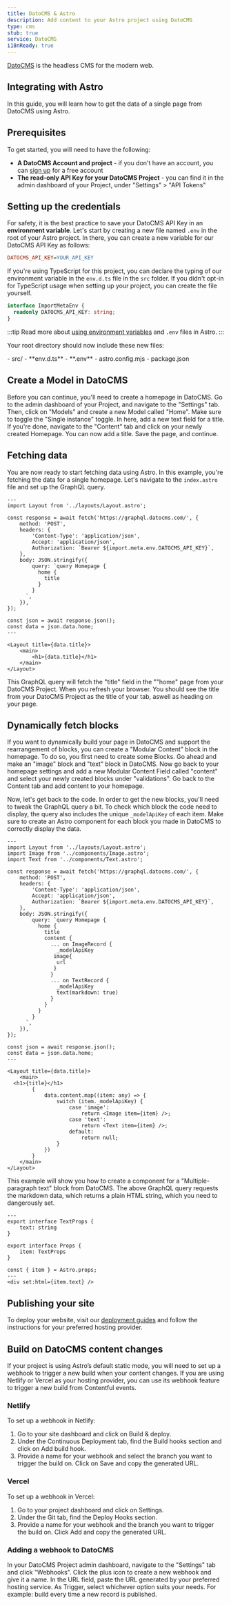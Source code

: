 ```yaml
---
title: DatoCMS & Astro
description: Add content to your Astro project using DatoCMS
type: cms
stub: true
service: DatoCMS
i18nReady: true
---
```


[DatoCMS](https://datocms.com/) is the headless CMS for the modern web.

## Integrating with Astro
In this guide, you will learn how to get the data of a single page from DatoCMS using Astro.

## Prerequisites
To get started, you will need to have the following:
- **A DatoCMS Account and project** - if you don't have an account, you can [sign up](https://dashboard.datocms.com/signup) for a free account
- **The read-only API Key for your DatoCMS Project** - you can find it in the admin dashboard of your Project, under "Settings" > "API Tokens"

## Setting up the credentials
For safety, it is the best practice to save your DatoCMS API Key in an **environment variable**. 
Let's start by creating a new file named `.env` in the root of your Astro project. In there, you can create a new variable for our DatoCMS API Key as follows: 
```ini title=".env"
DATOCMS_API_KEY=YOUR_API_KEY
```

If you're using TypeScript for this project, you can declare the typing of our environment variable in the `env.d.ts` file in the `src` folder. If you didn't opt-in for TypeScript usage when setting up your project, you can create the file yourself.
```ts title="src/env.d.ts"
interface ImportMetaEnv {
  readonly DATOCMS_API_KEY: string;
}
```
:::tip
Read more about [using environment variables](/en/guides/environment-variables/) and `.env` files in Astro.
:::

Your root directory should now include these new files:

<FileTree title="Project Structure">
- src/
  - **env.d.ts**
- **.env**
- astro.config.mjs
- package.json
</FileTree>

## Create a Model in DatoCMS
Before you can continue, you'll need to create a homepage in DatoCMS. Go to the admin dashboard of your Project, and navigate to the "Settings" tab. Then, click on "Models" and create a new Model called "Home". Make sure to toggle the "Single instance" toggle. In here, add a new text field for a title. If you're done, navigate to the "Content" tab and click on your newly created Homepage. You can now add a title. Save the page, and continue.

## Fetching data
You are now ready to start fetching data using Astro. In this example, you're fetching the data for a single homepage. Let's navigate to the `index.astro` file and set up the GraphQL query.

```astro title="src/pages/index.astro"
---
import Layout from '../layouts/Layout.astro';

const response = await fetch('https://graphql.datocms.com/', {
	method: 'POST',
	headers: {
		'Content-Type': 'application/json',
		Accept: 'application/json',
		Authorization: `Bearer ${import.meta.env.DATOCMS_API_KEY}`,
	},
	body: JSON.stringify({
		query: `query Homepage {
          home {
            title
          }
        }
      `,
	}),
});

const json = await response.json();
const data = json.data.home;
---

<Layout title={data.title}>
	<main>
		<h1>{data.title}</h1>
	</main>
</Layout>
```
This GraphQL query will fetch the "title" field in the ""home" page from your DatoCMS Project. When you refresh your browser. You should see the title from your DatoCMS Project as the title of your tab, aswell as heading on your page.

## Dynamically fetch blocks
If you want to dynamically build your page in DatoCMS and support the rearrangement of blocks, you can create a "Modular Content" block in the homepage. To do so, you first need to create some Blocks. Go ahead and make an "image" block and "text" block in DatoCMS. 
Now go back to your homepage settings and add a new Modular Content Field called "content" and select your newly created blocks under "validations". Go back to the Content tab and add content to your homepage.

Now, let's get back to the code. In order to get the new blocks, you'll need to tweak the GraphQL query a bit. To check which block the code need to display, the query also includes the unique `_modelApiKey` of each item. Make sure to create an Astro component for each block you made in DatoCMS to correctly display the data.

```astro title="src/pages/index.astro"
---
import Layout from '../layouts/Layout.astro';
import Image from '../components/Image.astro';
import Text from '../components/Text.astro';

const response = await fetch('https://graphql.datocms.com/', {
	method: 'POST',
	headers: {
		'Content-Type': 'application/json',
		Accept: 'application/json',
		Authorization: `Bearer ${import.meta.env.DATOCMS_API_KEY}`,
	},
	body: JSON.stringify({
		query: `query Homepage {
          home {
            title
            content {
              ... on ImageRecord {
                _modelApiKey
               image{
                url
               }
              }
              ... on TextRecord {
                _modelApiKey
                text(markdown: true)
              }
            }
          }
        }
      `,
	}),
});

const json = await response.json();
const data = json.data.home;
---

<Layout title={data.title}>
	<main>
  <h1>{title}</h1>
		{
			data.content.map((item: any) => {
				switch (item._modelApiKey) {
					case 'image':
						return <Image item={item} />;
					case 'text':
						return <Text item={item} />;
					default:
						return null;
				}
			})
		}
	</main>
</Layout>

```

This example will show you how to create a component for a "Multiple-paragraph text" block from DatoCMS. The above GraphQL query requests the markdown data, which returns a plain HTML string, which you need to dangerously set.

```astro title="src/components/Text.astro"
---
export interface TextProps {
	text: string
}

export interface Props {
	item: TextProps
}

const { item } = Astro.props;
---
<div set:html={item.text} />
```

## Publishing your site
To deploy your website, visit our [deployment guides](https://docs.astro.build/en/guides/deploy/) and follow the instructions for your preferred hosting provider.

## Build on DatoCMS content changes
If your project is using Astro’s default static mode, you will need to set up a webhook to trigger a new build when your content changes. If you are using Netlify or Vercel as your hosting provider, you can use its webhook feature to trigger a new build from Contentful events.

### Netlify
To set up a webhook in Netlify:
1. Go to your site dashboard and click on Build & deploy.
2. Under the Continuous Deployment tab, find the Build hooks section and click on Add build hook.
3. Provide a name for your webhook and select the branch you want to trigger the build on. Click on Save and copy the generated URL.

### Vercel
To set up a webhook in Vercel:
1. Go to your project dashboard and click on Settings.
2. Under the Git tab, find the Deploy Hooks section.
3. Provide a name for your webhook and the branch you want to trigger the build on. Click Add and copy the generated URL.

### Adding a webhook to DatoCMS
In your DatoCMS Project admin dashboard, navigate to the "Settings" tab and click "Webhooks". Click the plus icon to create a new webhook and give it a name. In the URL field, paste the URL generated by your preferred hosting service. As Trigger, select whichever option suits your needs. For example: build every time a new record is published.
